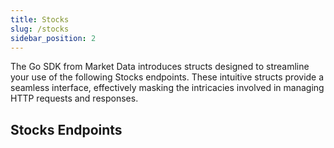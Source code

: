 ```yaml
---
title: Stocks
slug: /stocks
sidebar_position: 2
---
```


The Go SDK from Market Data introduces structs designed to streamline your use of the following Stocks endpoints. These intuitive structs provide a seamless interface, effectively masking the intricacies involved in managing HTTP requests and responses.

## Stocks Endpoints


<DocCardList items={useCurrentSidebarCategory().items} />
